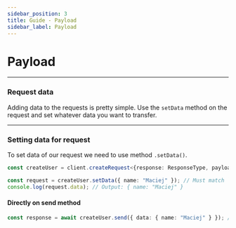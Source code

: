 ```yaml
---
sidebar_position: 3
title: Guide - Payload
sidebar_label: Payload
---
```


# Payload

---

### Request data

Adding data to the requests is pretty simple. Use the `setData` method on the request and set whatever data you want to
transfer.

---

### Setting data for request

To set data of our request we need to use method `.setData()`.

```ts
const createUser = client.createRequest<{response: ResponseType, payload: DataType}>()({ method: "POST", endpoint: "/users" });

const request = createUser.setData({ name: "Maciej" }); // Must match `DataType`
console.log(request.data); // Output: { name: "Maciej" }
```

#### Directly on send method

```ts
const response = await createUser.send({ data: { name: "Maciej" } }); // Must match `DataType`
```
